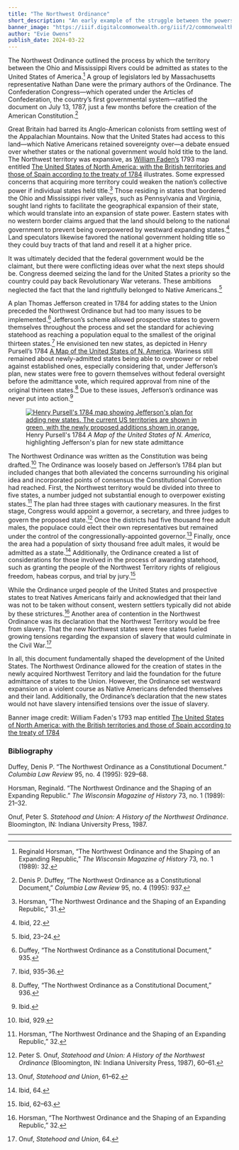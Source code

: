 ```yaml
---
title: "The Northwest Ordinance"
short_description: "An early example of the struggle between the powers of state and federal government, the Northwest Ordinance determined the process by which areas in the newly acquired Northwest Territory could officially gain statehood."
banner_image: "https://iiif.digitalcommonwealth.org/iiif/2/commonwealth:w9505s63x/1383,1356,4660,2494/pct:50/0/default.jpg"
author: "Evie Owens"
publish_date: 2024-03-22
---
```


The Northwest Ordinance outlined the process by which the territory between the Ohio and Mississippi Rivers could be admitted as states to the United States of America.[^1] A group of legislators led by Massachusetts representative Nathan Dane were the primary authors of the Ordinance. The Confederation Congress—which operated under the Articles of Confederation, the country’s first governmental system—ratified the document on July 13, 1787, just a few months before the creation of the American Constitution.[^2]

Great Britain had barred its Anglo-American colonists from settling west of the Appalachian Mountains. Now that the United States had access to this land—which Native Americans retained sovereignty over—a debate ensued over whether states or the national government would hold title to the land. The Northwest territory was expansive, as [William Faden’s](/people/william-faden) 1793 map entitled [The United States of North America: with the British territories and those of Spain according to the treaty of 1784](/maps/commonwealth:w9505s62n) illustrates. Some expressed concerns that acquiring more territory could weaken the nation’s collective power if individual states held title.[^3] Those residing in states that bordered the Ohio and Mississippi river valleys, such as Pennsylvania and Virginia, sought land rights to facilitate the geographical expansion of their state, which would translate into an expansion of state power. Eastern states with no western border claims argued that the land should belong to the national government to prevent being overpowered by westward expanding states.[^4] Land speculators likewise favored the national government holding title so they could buy tracts of that land and resell it at a higher price.

It was ultimately decided that the federal government would be the claimant, but there were conflicting ideas over what the next steps should be. Congress deemed seizing the land for the United States a priority so the country could pay back Revolutionary War veterans. These ambitions neglected the fact that the land rightfully belonged to Native Americans.[^5]

A plan Thomas Jefferson created in 1784 for adding states to the Union preceded the Northwest Ordinance but had too many issues to be implemented.[^6] Jefferson’s scheme allowed prospective states to govern themselves throughout the process and set the standard for achieving statehood as reaching a population equal to the smallest of the original thirteen states.[^7] He envisioned ten new states, as depicted in Henry Pursell’s 1784 [A Map of the United States of N. America](/maps/commonwealth:z603vt312). Wariness still remained about newly-admitted states being able to overpower or rebel against established ones, especially considering that, under Jefferson’s plan, new states were free to govern themselves without federal oversight before the admittance vote, which required approval from nine of the original thirteen states.[^8] Due to these issues, Jefferson’s ordinance was never put into action.[^9]

<figure class="table m-auto">
    <a href="/maps/commonwealth:z603vt312">
    <img src="https://iiif.digitalcommonwealth.org/iiif/2/commonwealth:z603vt32b/344,362,4015,2989/pct:50/0/default.jpg" alt="Henry Pursell's 1784 map showing Jefferson's plan for adding new states. The current US territories are shown in green, with the newly proposed additions shown in orange."/>
    </a>
    <figcaption class="table-caption caption-bottom mt-0">
      Henry Pursell's 1784 <em>A Map of the United States of N. America</em>, highlighting Jefferson's plan for new state admittance
    </figcaption>
</figure>

The Northwest Ordinance was written as the Constitution was being drafted.[^10] The Ordinance was loosely based on Jefferson’s 1784 plan but included changes that both alleviated the concerns surrounding his original idea and incorporated points of consensus the Constitutional Convention had reached. First, the Northwest territory would be divided into three to five states, a number judged not substantial enough to overpower existing states.[^11] The plan had three stages with cautionary measures. In the first stage, Congress would appoint a governor, a secretary, and three judges to govern the proposed state.[^12] Once the districts had five thousand free adult males, the populace could elect their own representatives but remained under the control of the congressionally-appointed governor.[^13] Finally, once the area had a population of sixty thousand free adult males, it would be admitted as a state.[^14] Additionally, the Ordinance created a list of considerations for those involved in the process of awarding statehood, such as granting the people of the Northwest Territory rights of religious freedom, habeas corpus, and trial by jury.[^15]

While the Ordinance urged people of the United States and prospective states to treat Natives Americans fairly and acknowledged that their land was not to be taken without consent, western settlers typically did not abide by these strictures.[^16] Another area of contention in the Northwest Ordinance was its declaration that the Northwest Territory would be free from slavery. That the new Northwest states were free states fueled growing tensions regarding the expansion of slavery that would culminate in the Civil War.[^17]

In all, this document fundamentally shaped the development of the United States. The Northwest Ordinance allowed for the creation of states in the newly acquired Northwest Territory and laid the foundation for the future admittance of states to the Union. However, the Ordinance set westward expansion on a violent course as Native Americans defended themselves and their land. Additionally, the Ordinance’s declaration that the new states would not have slavery intensified tensions over the issue of slavery.

Banner image credit: William Faden's 1793 map entitled [The United States of North America: with the British territories and those of Spain according to the treaty of 1784](/maps/commonwealth:w9505s62n)

[^1]: Reginald Horsman, “The Northwest Ordinance and the Shaping of an Expanding Republic,” _The Wisconsin Magazine of History_ 73, no. 1 (1989): 32.

[^2]: Denis P. Duffey, “The Northwest Ordinance as a Constitutional Document,” _Columbia Law Review_ 95, no. 4 (1995): 937.

[^3]: Horsman, “The Northwest Ordinance and the Shaping of an Expanding Republic,” 31.

[^4]: Ibid, 22.

[^5]: Ibid, 23–24.

[^6]: Duffey, “The Northwest Ordinance as a Constitutional Document,” 935.

[^7]: Ibid, 935–36.

[^8]: Duffey, “The Northwest Ordinance as a Constitutional Document,” 936.

[^9]: Ibid.

[^10]: Ibid, 929.

[^11]: Horsman, “The Northwest Ordinance and the Shaping of an Expanding Republic,” 32.

[^12]: Peter S. Onuf, _Statehood and Union: A History of the Northwest Ordinance_ (Bloomington, IN: Indiana University Press, 1987), 60–61.

[^13]: Onuf, _Statehood and Union_, 61–62.

[^14]: Ibid, 64.

[^15]: Ibid, 62–63.

[^16]: Horsman, “The Northwest Ordinance and the Shaping of an Expanding Republic,” 32.

[^17]: Onuf, _Statehood and Union_, 64.

### Bibliography

Duffey, Denis P. “The Northwest Ordinance as a Constitutional Document.” _Columbia Law Review_ 95, no. 4 (1995): 929–68.

Horsman, Reginald. “The Northwest Ordinance and the Shaping of an Expanding Republic.” _The Wisconsin Magazine of History_ 73, no. 1 (1989): 21–32.

Onuf, Peter S. _Statehood and Union: A History of the Northwest Ordinance_. Bloomington, IN: Indiana University Press, 1987.

***
